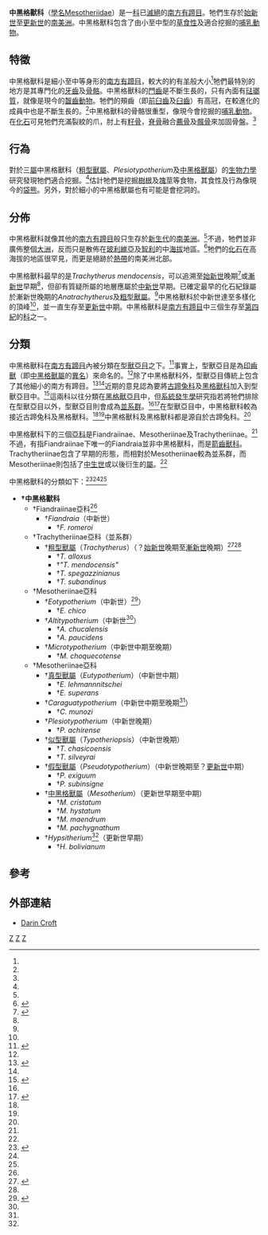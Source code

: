 {{Automatic Taxobox
| taxon = Mesotheriidae
| authority = Alston, 1876
| fossil_range = {{Fossil range|晚始新世|中更新世|晚[[始新世|始新世]]<ref name=RegueroCastro2004>{{Cite journal en|author=Reguero, M.A., and Castro, P.V.|year=2004|title=Un nuevo Trachytheriinae (Mammalia, †Notoungulata) del Deseadense (Oligoceno tardío) de Patagonia, Argentina: implicancias en la filogenia, biogeografía y bioestratigrafía de los Mesotheriidae|journal=Revista Geológica de Chile|volume=31|pages=45–64|url=http://www.scielo.cl/scielo.php?pid=S0716-02082004000100003&script=sci_arttext&tlng=es|access-date=2010-02-15|archive-date=2017-11-10|archive-url=https://web.archive.org/web/20171110171944/http://www.scielo.cl/scielo.php?pid=S0716-02082004000100003&script=sci_arttext&tlng=es|dead-url=no}}</ref>至中[[更新世|更新世]]<ref name=McKennaBell1997>{{Cite book en|author=McKenna, Malcolm C., and Bell, Susan K.|year=1997|title=Classification of Mammals Above the Species Level|publisher=Columbia University Press|location=New York|pages=631 pp|id=ISBN 0-231-11013-8}}</ref>}}
| image = Mesotherium cristatum.png
| image_caption = [[中黑格獸|中黑格獸]]的[[頭顱骨|頭顱骨]]。
| subdivision_ranks = [[亞科|亞科]]及[[屬|屬]]<ref name=McKennaBell1997/><ref name=RegueroCastro2004/><ref name=Shockey2007>{{Cite journal en|author=Shockey, B.J., Croft, D.A., and Anaya, F.|year=2007|title=Analysis of function in the absence of extant functional homologues: a case study using mesotheriid notoungulates (Mammalia)|url=https://archive.org/details/sim_paleobiology_spring-2007_33_2/page/227|journal=Paleobiology|volume=33|pages=227-47}}</ref>
| subdivision =
* †Fiandraiinae
** †''Fiandraia''
* †Mesotheriinae
** †''Altitypotherium''
** †''Caraguatypotherium''
** †''Eotypotherium''
** †[[真型獸屬|真型獸屬]] ''Eutypotherium''
** †''Hypsitherium''
** †[[中黑格獸屬|中黑格獸屬]] ''Mesotherium''
** †''Microtypotherium''
** †''Plesiotypotherium''
** †[[假型獸屬|假型獸屬]] ''Pseudotypotherium''
** †[[似型獸屬|似型獸屬]] ''Typotheriopsis''
* †Trachytheriinae
** †[[粗型獸屬|粗型獸屬]] ''Trachytherus''
}}

'''中黑格獸科'''（[[學名|學名]]Mesotheriidae）是一[[科|科]]已[[滅絕|滅絕]]的[[南方有蹄目|南方有蹄目]]。牠們生存於[[始新世|始新世]]至[[更新世|更新世]]的[[南美洲|南美洲]]。中黑格獸科包含了由小至中型的[[草食性|草食性]]及適合挖掘的[[哺乳動物|哺乳動物]]。

==特徵==
中黑格獸科是細小至中等身形的[[南方有蹄目|南方有蹄目]]，較大的約有[[羊|羊]]般大小<ref name=Shockey2007/>牠們最特別的地方是其專門化的[[牙齒|牙齒]]及[[骨骼|骨骼]]。中黑格獸科的[[門齒|門齒]]是不斷生長的，只有內面有[[琺瑯質|琺瑯質]]，就像是現今的[[齧齒動物|齧齒動物]]。牠們的頰齒（即[[前臼齒|前臼齒]]及[[臼齒|臼齒]]）有高冠，在較進化的成員中也是不斷生長的。<ref name=Shockey2007/>中黑格獸科的骨骼很重型，像現今會挖掘的[[哺乳動物|哺乳動物]]。在[[化石|化石]]可見牠們充滿裂紋的爪，肘上有[[籽骨|籽骨]]，[[脊骨|脊骨]]融合[[薦骨|薦骨]]及[[髖骨|髖骨]]來加固骨盤。<ref name=Shockey2007/>

==行為==
對於三[[屬|屬]]中黑格獸科（[[粗型獸屬|粗型獸屬]]、''Plesiotypotherium''及[[中黑格獸屬|中黑格獸屬]]）的[[生物力學|生物力學]]研究發現牠們適合挖掘。<ref name=Shockey2007/>估計牠們是挖掘[[樹根|樹根]]及[[塊莖|塊莖]]等食物，其食性及行為像現今的[[袋熊|袋熊]]。另外，對於細小的中黑格獸屬也有可能是會挖洞的。

==分佈==
中黑格獸科就像其他的[[南方有蹄目|南方有蹄目]]般只生存於[[新生代|新生代]]的[[南美洲|南美洲]]。<ref name=McKennaBell1997/>不過，牠們並非廣佈整個[[大洲|大洲]]，反而只是散佈在[[玻利維亞|玻利維亞]]及[[智利|智利]]的中[[海拔|海拔]]地區。<ref name=Flynn2005>{{Cite journal en|author=Flynn, J. J., Croft, D.A., Charrier, R., Wyss, A.R., Hérail, G., and García, M.|year=2005|title=New Mesotheriidae (Mammalia, Notoungulata, Typotheria), geochronology and tectonics of the Caragua area, northernmost Chile|journal=Journal of South American Earth Sciences|volume=19|pages=55-74}}</ref>牠們的[[化石|化石]]在高海拔的地區很罕見，而更是絕跡於[[熱帶|熱帶]]的南美洲北部。

中黑格獸科最早的是''Trachytherus mendocensis''，可以追溯至[[始新世|始新世]]晚期<ref name=ShockeyFlynn2007>{{Cite journal en|author=Shockey, B.J., and Flynn, J.J.|year=2007|title=Morphological diversity in the postcranial skeleton of Casamayoran (?middle to late Eocene) Notoungulata and foot posture in notoungulates|journal=American Museum Novitates|volume=3601|pages=1-26|url=http://hdl.handle.net/2246/5887}}</ref>或[[漸新世|漸新世]]早期<ref name=RegueroCastro2004/>，但卻有質疑所屬的地層應屬於[[中新世|中新世]]早期。已確定最早的化石紀錄屬於漸新世晚期的''Anatrachytherus''及[[粗型獸屬|粗型獸屬]]。<ref name=RegueroCastro2004/>中黑格獸科於中新世達至多樣化的頂峰<ref name=Flynn2005/>，並一直生存至[[更新世|更新世]]中期。中黑格獸科是[[南方有蹄目|南方有蹄目]]中三個生存至[[第四紀|第四紀]]的[[科|科]]之一。

==分類==
中黑格獸科在[[南方有蹄目|南方有蹄目]]內被分類在[[型獸亞目|型獸亞目]]之下。<ref name=Cifelli1993>{{Cite book en|author=Cifelli, R. L.|year=1993|chapter=The phylogeny of the native South American ungulates|pages=pp. 195–216|editor=F. S. Szalay, M. J. Novacek and M. C. McKenna (''eds.'')|title=Mammal Phylogeny, Volume 2, Placentals|publisher=Springer-Verlag|location=New York|id=ISBN 0-387-97853-4}}</ref>事實上，型獸亞目是為[[印齒獸|印齒獸]]（即[[中黑格獸屬|中黑格獸屬]]的[[異名|異名]]）來命名的。<ref name=Shockey2007/>除了中黑格獸科外，型獸亞目傳統上包含了其他細小的南方有蹄目。<ref name=Simpson1967>{{Cite journal en|author=Simpson, G.G.|year=1967|title=The beginning of the age of mammals in South America. Part 2, Systematics : Notoungulata, concluded (Typotheria, Hegetotheria, Toxodonta, Notoungulata ''incertae sedis''), Astrapotheria, Trigonostylopoidea, Pyrotheria, Xenungulata, Mammalia ''incertae sedis''|journal=Bulletin of the American Museum of Natural History|volume=137|pages=1-259|url=http://hdl.handle.net/2246/1621}}</ref><ref name=McKennaBell1997/>近期的意見認為要將[[古蹄兔科|古蹄兔科]]及[[黑格獸科|黑格獸科]]加入到型獸亞目中。<ref name=CroftAnaya2006>{{Cite journal en|author=Croft, D.A., and Anaya, F.|year=2006|title=A new middle Miocene hegetotheriid (Notoungulata: Typotheria) and a phylogeny of Hegetotheriidae|journal=Journal of Vertebrate Paleontology|volume=26|pages=387-99}}</ref>這兩科以往分類在[[黑格獸亞目|黑格獸亞目]]中，但[[系統發生學|系統發生學]]研究指若將牠們排除在型獸亞目以外，型獸亞目則會成為[[並系群|並系群]]。<ref name=Cifelli1993/><ref name=Billet2007>{{Cite book en |author=Billet, G.A., Patterson, B., and Muizon, C. de |year=2007 |chapter=The latest archaeohyracids representatives (Mammalia, Notoungulata) from the Deseadan of Bolivia and Argentina |pages=39–43 |editor=E. Díaz-Martínez and I. Rábano (''eds.'') |title=4th European Meeting on the Palaeontology and Stratigraphy of Latin America |publisher=Instituto Geológico y Minero de España |location=Madrid |id=ISBN 978-84-7840-707-1 |url=http://www.igme.es/4empsla/libro/08.pdf |deadurl=yes |archiveurl=https://web.archive.org/web/20110720141618/http://www.igme.es/4empsla/libro/08.pdf |archivedate=2011-07-20 |access-date=2010-02-15 }}</ref>在型獸亞目中，中黑格獸科較為接近古蹄兔科及黑格獸科。<ref name=Cifelli1993/><ref name=Billet2007/>中黑格獸科及黑格獸科都是源自於古蹄兔科。<ref name=Billet2007/>

中黑格獸科下的三個[[亞科|亞科]]是Fiandraiinae、Mesotheriinae及Trachytheriinae。<ref name=McKennaBell1997/>不過，有指Fiandraiinae下唯一的Fiandraia並非中黑格獸科，而是[[箭齒獸科|箭齒獸科]]。Trachytheriinae包含了早期的形態，而相對於Mesotheriinae較為並系群，而Mesotheriinae則包括了[[中生世|中生世]]或以後衍生的[[屬|屬]]。<ref name=RegueroCastro2004/>

中黑格獸科的分類如下：<ref name=Billet2008>{{Cite journal en|author=Billet, G.A., Muizon, C. de, and Quispe, B.M|year=2008|title=Late Oligocene mesotheriids (Mammalia, Notoungulata) from Salla and Lacayani (Bolivia): implications for basal mesotheriid phylogeny and distribution|journal=Zoological Journal of the Linnean Society|volume=152|pages=153-200}}</ref><ref name=Shockey2007/><ref name=McKennaBell1997/>

* '''†中黑格獸科'''
** †Fiandraiinae亞科<ref name=Flynn2005/>
*** †''Fiandraia''（中新世）
**** †''F. romeroi''
** †Trachytheriinae亞科（並系群）
*** †[[粗型獸屬|粗型獸屬]]（''Trachytherus''）（？[[始新世|始新世]]晚期至[[漸新世|漸新世]]晚期）<ref name=Cerdeno2006>{{Cite journal en|author=Cerdeño, E., González Riga, B., and Bordonaro, O.|year=2006|title=Primer hallazgo de mamíferos en la Formación Mariño (Mioceno) en Divisadero Largo (Mendoza, Argentina)|journal=Ameghiniana|volume=43|pages=205-14|url=http://www.scielo.org.ar/scielo.php?pid=S0002-70142006000100016&script=sci_arttext&tlng=es|access-date=2010-02-15|archive-url=https://web.archive.org/web/20110531184708/http://www.scielo.org.ar/scielo.php?pid=S0002-70142006000100016&script=sci_arttext&tlng=es|archive-date=2011-05-31|dead-url=yes}}</ref><ref name=ShockeyFlynn2007/>
**** †''T. alloxus''
**** †''"T. mendocensis"''
**** †''T. spegazzinianus''
**** †''T. subandinus''
** †Mesotheriinae亞科
*** †''Eotypotherium''（中新世）<ref name=Croft2004>{{Cite journal en|author=Croft, D.A., Flynn, J.J. and Wyss, A.R.|year=2004|title=Notoungulata and Litopterna of the Early Miocene Chucal Fauna, Northern Chile|journal=Fieldiana Geology|volume=50|issue=1|pages=1-52|url=http://www.archive.org/details/notoungulatalito50crof}}</ref>）
****†''E. chico''
***†''Altitypotherium''（中新世<ref name=Croft2004/>）
****†''A. chucalensis''
****†''A. paucidens''
***†''Microtypotherium''（中新世中期至晚期）
****†''M. choquecotense''
** †Mesotheriinae亞科
***†[[真型獸屬|真型獸屬]]（''Eutypotherium''）（中新世中期）
****†''E. lehmannnitschei''
****†''E. superans''
***†''Caraguatypotherium''（中新世中期至晚期<ref name=Flynn2005/>）
****†''C. munozi''
***†''Plesiotypotherium''（中新世晚期）
****†''P. achirense''
***†[[似型獸屬|似型獸屬]]（''Typotheriopsis''）（中新世晚期）
****†''T. chasicoensis''
****†''T. silveyrai''
***†[[假型獸屬|假型獸屬]]（''Pseudotypotherium''）（中新世晚期至？[[更新世|更新世]]中期）
****†''P. exiguum''
****†''P. subinsigne''
***†[[中黑格獸屬|中黑格獸屬]]（''Mesotherium''）（更新世早期至中期）
****†''M. cristatum''
****†''M. hystatum''
****†''M. maendrum''
****†''M. pachygnathum''
***†''Hypsitherium''<ref name=McKennaBell1997/>（更新世早期）
****†''H. bolivianum''

==參考==
{{reflist}}

==外部連結==
*[https://web.archive.org/web/20091224142211/http://dcpaleo.org/Research/SAMammals/Notoungulata/Mesotheriidae/Mesotheriidae.html Darin Croft]

{{Taxonbar}}
[[Category:型獸亞目|Z]]
[[Category:中黑格獸科|Z]]
[[Category:_1876年描述的分类群|Z]]
